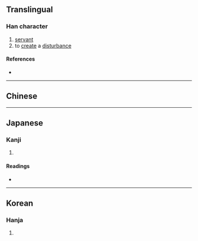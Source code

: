 {{also|廝}}
{{character info}}
==Translingual==

===Han character===
{{Han char|rn=27|rad=厂|as=12|sn=14|four=|canj=MTCL|ids=⿸厂斯}}

# [[servant]]
# to [[create]] a [[disturbance]]

====References====
* {{Han ref|kx=0163.010|dkj=03026|dj=0371.010|hdz=10077.130|uh=53AE|ud=21422}}

----

==Chinese==
{{zh-see|廝}}

----

==Japanese==

===Kanji===
{{ja-kanji|grade=|rs=厂12}}

# {{rfdef|ja|sort=厂12}}

====Readings====
* {{ja-readings|on=[[し]] (shi)|kun=[[こもの]] (komono)}}

----

==Korean==

===Hanja===
{{ko-hanja|hangeul=시|rv=si|mr=si}}

# {{rfdef|ko|sort=厂12}}